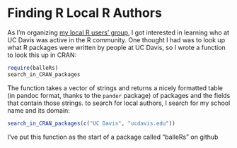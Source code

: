 Finding R Local R Authors
=========================

As I'm organizing [my local R users' group](http://www.noamross.net/davis-r-users-group.html), I got interested in learning who at UC Davis was active in the R community.  One thought I had was to look up what R packages were written by people at UC Davis, so I wrote a function to look this up in CRAN:

```r
require(balleRs)
search_in_CRAN_packages
```

The function takes a vector of strings and returns a nicely formatted table (in pandoc format, thanks to the `pander` package) of packages and the fields that contain those strings.  to search for local authors, I search for my school name and its domain:

```r
search_in_CRAN_packages(c("UC Davis", "ucdavis.edu"))
```

I've put this function as the start of a package called "balleRs" on github

